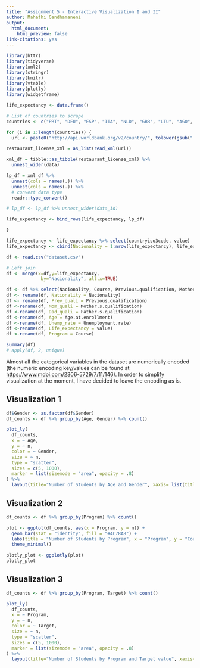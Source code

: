 ```yaml
---
title: "Assignment 5 - Interactive Visualization I and II"
author: Mahathi Gandhamaneni
output: 
  html_document:
    html_preview: false
link-citations: yes
---
```


```r
library(httr)
library(tidyverse)
library(xml2)
library(stringr)
library(knitr)
library(vtable)
library(plotly)
library(widgetframe)
```

```r

life_expectancy <- data.frame()

# List of countries to scrape
countries <- c("PRT", "DEU", "ESP", "ITA", "NLD", "GBR", "LTU", "AGO", "CPV", "GIN", "MOZ", "STP", "TUR", "BRA", "ROU", "MDA", "MEX", "UKR", "RUS", "CUB", "COL")

for (i in 1:length(countries)) {
  url <- paste0("http://api.worldbank.org/v2/country/", tolower(gsub(" ", "%20", countries[i])), "/indicator/SP.DYN.LE00.IN?date=2019")

restaurant_license_xml = as_list(read_xml(url))

xml_df = tibble::as_tibble(restaurant_license_xml) %>%
  unnest_wider(data)

lp_df = xml_df %>%
  unnest(cols = names(.)) %>%
  unnest(cols = names(.)) %>%
  # convert data type
  readr::type_convert()

# lp_df <- lp_df %>% unnest_wider(data_id)

life_expectancy <- bind_rows(life_expectancy, lp_df)

}

life_expectancy <- life_expectancy %>% select(countryiso3code, value)
life_expectancy <- cbind(Nacionality = 1:nrow(life_expectancy), life_expectancy)

df <- read.csv("dataset.csv")

# Left join
df <- merge(x=df,y=life_expectancy, 
             by="Nacionality", all.x=TRUE)
```

```r
df <- df %>% select(Nacionality, Course, Previous.qualification, Mother.s.qualification, Father.s.qualification, Gender, Age.at.enrollment, Unemployment.rate, Target, value)
df <- rename(df, Nationality = Nacionality)
df <- rename(df, Prev_quali = Previous.qualification)
df <-rename(df, Mom_quali = Mother.s.qualification)
df <-rename(df, Dad_quali = Father.s.qualification)
df <-rename(df, Age = Age.at.enrollment)
df <-rename(df, Unemp_rate = Unemployment.rate)
df <-rename(df, Life_expectancy = value)
df <-rename(df, Program = Course)

summary(df)
# apply(df, 2, unique)
```

Almost all the categorical variables in the dataset are numerically encoded (the numeric encoding key/values can be found at <https://www.mdpi.com/2306-5729/7/11/146>). In order to simplify visualization at the moment, I have decided to leave the encoding as is.

## Visualization 1

```r
df$Gender <- as.factor(df$Gender)
df_counts <- df %>% group_by(Age, Gender) %>% count()

plot_ly(
  df_counts,
  x = ~ Age,
  y = ~ n,
  color = ~ Gender,
  size = ~ n,
  type = "scatter",
  sizes = c(5, 1000),
  marker = list(sizemode = "area", opacity = .8)
) %>% 
  layout(title="Number of Students by Age and Gender", xaxis= list(title="Age"), yaxis=list(title="Count"))
```

## Visualization 2

```r
df_counts <- df %>% group_by(Program) %>% count()

plot <- ggplot(df_counts, aes(x = Program, y = n)) +
  geom_bar(stat = "identity", fill = "#4C78A8") +
  labs(title = "Number of Students by Program", x = "Program", y = "Count") +
  theme_minimal()

plotly_plot <- ggplotly(plot)
plotly_plot 
```

## Visualization 3

```r
df_counts <- df %>% group_by(Program, Target) %>% count()

plot_ly(
  df_counts,
  x = ~ Program,
  y = ~ n,
  color = ~ Target,
  size = ~ n,
  type = "scatter",
  sizes = c(5, 1000),
  marker = list(sizemode = "area", opacity = .8)
) %>% 
  layout(title="Number of Students by Program and Target value", xaxis= list(title="Program"), yaxis=list(title="Count"))
```

